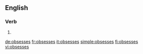 ==English==

===Verb===
{{head|en|verb form}}

# {{en-third-person singular of|obsess}}

[[de:obsesses]]
[[fr:obsesses]]
[[it:obsesses]]
[[simple:obsesses]]
[[fi:obsesses]]
[[vi:obsesses]]